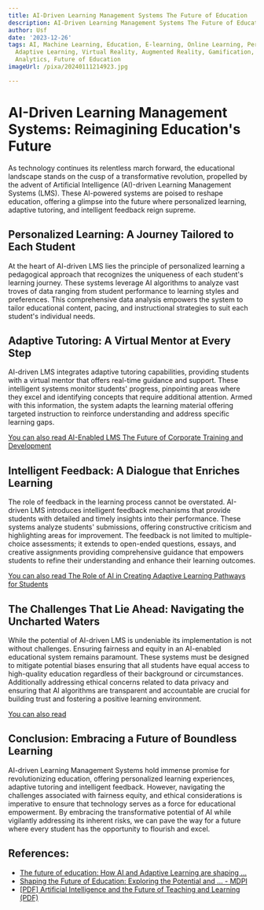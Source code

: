 ```yaml
---
title: AI-Driven Learning Management Systems The Future of Education
description: AI-Driven Learning Management Systems The Future of Education
author: Usf
date: '2023-12-26'
tags: AI, Machine Learning, Education, E-learning, Online Learning, Personalized Learning,
  Adaptive Learning, Virtual Reality, Augmented Reality, Gamification, Big Data, Data
  Analytics, Future of Education
imageUrl: /pixa/20240111214923.jpg

---
```

# AI-Driven Learning Management Systems:  Reimagining Education's Future

As technology continues  its relentless  march  forward, the educational landscape stands on  the  cusp of  a transformative revolution, propelled by the advent of Artificial Intelligence (AI)-driven Learning Management Systems (LMS). These AI-powered systems are poised to reshape  education, offering a glimpse into the future where personalized learning, adaptive tutoring, and intelligent  feedback reign supreme.

## Personalized Learning: A Journey Tailored to  Each Student

At the heart of  AI-driven LMS lies the principle of personalized learning a pedagogical approach that recognizes the uniqueness of each student's learning journey. These systems  leverage AI algorithms to analyze vast troves of data ranging from student  performance  to learning styles and  preferences. This  comprehensive data analysis empowers the system to tailor educational content, pacing, and instructional strategies to suit each student's individual needs.

## Adaptive Tutoring: A Virtual Mentor at Every Step

AI-driven LMS integrates adaptive tutoring capabilities, providing students with a  virtual mentor  that offers real-time guidance and support. These  intelligent systems monitor students' progress, pinpointing areas where they excel and identifying concepts that require additional attention.  Armed with this information, the system adapts the learning material offering  targeted instruction to reinforce understanding and  address  specific learning gaps.

[You  can also read AI-Enabled LMS The  Future of Corporate Training and Development](AI-Enabled%20LMS%20The%20Future%20of%20Corporate%20Training%20and%20Development)


## Intelligent Feedback: A  Dialogue that Enriches Learning

The role of feedback  in the learning process cannot be overstated. AI-driven LMS introduces intelligent feedback mechanisms that provide students with detailed and timely insights  into their performance. These systems analyze students' submissions, offering  constructive criticism  and highlighting areas for improvement. The feedback is not limited to multiple-choice assessments; it extends to open-ended questions, essays, and creative assignments providing comprehensive guidance that empowers students to refine their understanding and enhance their learning outcomes.

[You can  also read The Role of AI in Creating Adaptive Learning Pathways for Students](The%20Role%20of%20AI%20in%20Creating%20Adaptive%20Learning%20Pathways%20for%20Students)


## The Challenges That Lie  Ahead: Navigating the Uncharted Waters

While the potential of AI-driven LMS is undeniable its implementation is not  without challenges. Ensuring fairness and equity  in an AI-enabled educational system remains paramount. These systems must  be designed to mitigate potential biases ensuring that all students have equal access to high-quality education  regardless of their background or  circumstances. Additionally addressing ethical concerns related to data privacy and ensuring that AI algorithms are transparent and accountable are crucial for building  trust and  fostering a positive learning environment.

[You can also read ]()


## Conclusion: Embracing a Future of Boundless Learning

AI-driven  Learning Management Systems  hold immense  promise for revolutionizing  education, offering personalized  learning experiences, adaptive tutoring and intelligent feedback. However, navigating the challenges associated with  fairness equity, and ethical considerations is imperative to ensure that technology serves as a force for educational empowerment. By embracing the transformative potential of AI while vigilantly addressing its inherent  risks, we can pave the way  for a future where every student has the opportunity to flourish and excel.

## References:
- [The future of education: How AI and Adaptive Learning are shaping ...](https://www.infosysbpm.com/blogs/education-technology-services/the-future-of-education-how-ai-and-adaptive-learning-are-shaping-the-classrooms-of-the-future.html)
- [Shaping the Future of Education: Exploring the Potential and ... - MDPI](https://www.mdpi.com/2227-7102/13/7/692)
- [[PDF] Artificial Intelligence and the Future of Teaching and Learning (PDF)](https://www2.ed.gov/documents/ai-report/ai-report.pdf)
